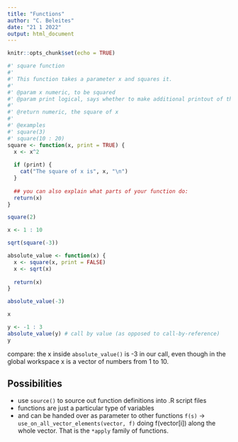 ```yaml
---
title: "Functions"
author: "C. Beleites"
date: "21 1 2022"
output: html_document
---
```


```r
knitr::opts_chunk$set(echo = TRUE)
```

```r
#' square function
#' 
#' This function takes a parameter x and squares it.
#'
#' @param x numeric, to be squared
#' @param print logical, says whether to make additional printout of the square
#'
#' @return numeric, the square of x
#'
#' @examples
#' square(3)
#' square(10 : 20)
square <- function(x, print = TRUE) {
  x <- x^2
  
  if (print) {
    cat("The square of x is", x, "\n")
  }
  
  ## you can also explain what parts of your function do:
  return(x)
}

square(2)
```

```r
x <- 1 : 10

sqrt(square(-3))

absolute_value <- function(x) {
  x <- square(x, print = FALSE)
  x <- sqrt(x)
  
  return(x)
}

absolute_value(-3)

x

y <- -1 : 3
absolute_value(y) # call by value (as opposed to call-by-reference)
y

```


compare: the x inside `absolute_value()` is -3 in our call, even though in the global workspace x is a vector of numbers from 1 to 10.

## Possibilities

- use `source()` to source out function definitions into .R script files
- functions are just a particular type of variables
- and can be handed over as parameter to other functions
  `f(s)` -> `use_on_all_vector_elements(vector, f)` doing f(vector[i]) along the whole vector.
  That is the `*apply` family of functions.

